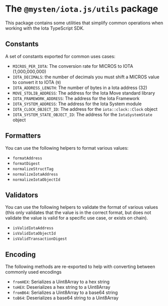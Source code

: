 # The `@mysten/iota.js/utils` package

This package contains some utilities that simplify common operations when working with the Iota
TypeScript SDK.

## Constants

A set of constants exported for common uses cases:

- `MICROS_PER_IOTA`: The conversion rate for MICROS to IOTA (1,000,000,000)
- `IOTA_DECIMALS`: the number of decimals you must shift a MICROS value to convert it to IOTA (`9`)
- `IOTA_ADDRESS_LENGTH`: The number of bytes in a Iota address (32)
- `MOVE_STDLIB_ADDRESS`: The address for the Iota Move standard library
- `IOTA_FRAMEWORK_ADDRESS`: The address for the Iota Framework
- `IOTA_SYSTEM_ADDRESS`: The address for the Iota System module
- `IOTA_CLOCK_OBJECT_ID`: The address for the `iota::clock::Clock` object
- `IOTA_SYSTEM_STATE_OBJECT_ID`: The address for the `IotaSystemState` object

## Formatters

You can use the following helpers to format various values:

- `formatAddress`
- `formatDigest`
- `normalizeStructTag`
- `normalizeIotaAddress`
- `normalizeIotaObjectId`

## Validators

You can use the following helpers to validate the format of various values (this only validates that
the value is in the correct format, but does not validate the value is valid for a specific use
case, or exists on chain).

- `isValidIotaAddress`
- `isValidIotaObjectId`
- `isValidTransactionDigest`

## Encoding

The following methods are re-exported to help with converting between commonly used encodings

- `fromHEX`: Serializes a Uint8Array to a hex string
- `toHEX`: Deserializes a hex string to a Uint8Array
- `fromB64`: Serializes a Uint8Array to a base64 string
- `toB64`: Deserializes a base64 string to a Uint8Array
